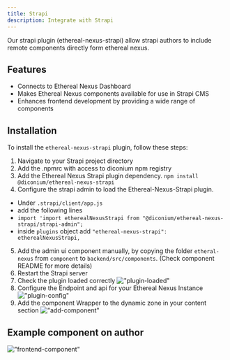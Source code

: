 ```yaml
---
title: Strapi
description: Integrate with Strapi
---
```


Our strapi plugin (ethereal-nexus-strapi) allow strapi authors to include remote components directly form ethereal nexus.

## Features

* Connects to Ethereal Nexus Dashboard
* Makes Ethereal Nexus components available for use in Strapi CMS
* Enhances frontend development by providing a wide range of components

## Installation

To install the `ethereal-nexus-strapi` plugin, follow these steps:

1. Navigate to your Strapi project directory
2. Add the .npmrc with access to diconium npm registry
3. Add the Ethereal Nexus Strapi plugin dependency. `npm install @diconium/ethereal-nexus-strapi`
4. Configure the strapi admin to load the Ethereal-Nexus-Strapi plugin.
* Under `.strapi/client/app.js`
* add the following lines
* `import 'import etherealNexusStrapi from "@diconium/ethereal-nexus-strapi/strapi-admin";`
*  inside `plugins` object add `"ethereal-nexus-strapi": etherealNexusStrapi,`
5. Add the admin ui component manually, by copying the folder `etheral-nexus` from `component` to `backend/src/components`. (Check component README for more details)
6. Restart the Strapi server
7. Check the plugin loaded correctly
!["plugin-loaded"](../../../assets/strapi/plugin-loaded.png)
8. Configure the Endpoint and api for your Ethereal Nexus Instance
!["plugin-config"](../../../assets/strapi/configure-plugin.png)
9. Add the component Wrapper to the dynamic zone in your content section
!["add-component"](../../../assets/strapi/add-component.png)

## Example component on author

!["frontend-component"](../../../assets/strapi/frontend-component.png)
